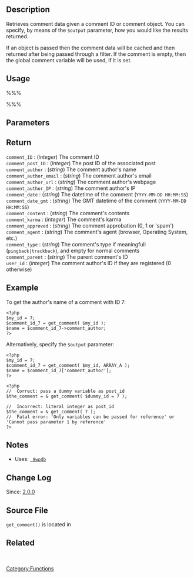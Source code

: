 {{Languages|
{{en|Function Reference/get_comment}}
{{ja|関数リファレンス/get_comment}}
}}
== Description ==

Retrieves comment data given a comment ID or comment object. You can specify, by means of the <tt>$output</tt> parameter, how you would like the results returned.

If an object is passed then the comment data will be cached and then returned after being passed through a filter. If the comment is empty, then the global comment variable will be used, if it is set.

==Usage==
%%%<?php get_comment( $id, $output ); ?> %%%
==Parameters==
{{Parameter|$comment|integer|The ID of the comment you'd like to fetch. '''You must pass a variable containing an integer''' (e.g. <tt>$id</tt>). A literal integer (e.g. <tt>7</tt>) will cause a fatal error (''Only variables can be passed for reference'' or ''Cannot pass parameter 1 by reference'').}}
{{Parameter|$output|string|How you'd like the result. ''OBJECT'' <nowiki>=</nowiki> an object, ''ARRAY_A'' <nowiki>=</nowiki> an associative array of keys to values, and ''ARRAY_N'' <nowiki>=</nowiki> a numerically indexed array of values.|optional|OBJECT}}

== Return ==
{{Return||object&#124;array|On success, it returns the database fields for this comment from the <tt>[[Database_Description#Table:_wp_comments | wp_comments]]</tt> table, in the format specified. On failure, <tt>null</tt> is returned. The fields returned are:}}
; <tt>comment_ID</tt> : (''integer'') The comment ID
; <tt>comment_post_ID</tt> : (''integer'') The post ID of the associated post
; <tt>comment_author</tt> : (''string'') The comment author's name
; <tt>comment_author_email</tt> : (''string'') The comment author's email
; <tt>comment_author_url</tt> : (''string'') The comment author's webpage
; <tt>comment_author_IP</tt> : (''string'') The comment author's IP
; <tt>comment_date</tt> : (''string'') The datetime of the comment (<tt>YYYY-MM-DD HH:MM:SS</tt>)
; <tt>comment_date_gmt</tt> : (''string'') The GMT datetime of the comment (<tt>YYYY-MM-DD HH:MM:SS</tt>)
; <tt>comment_content</tt> : (''string'') The comment's contents
; <tt>comment_karma</tt> : (''integer'') The comment's karma
; <tt>comment_approved</tt> : (''string'') The comment approbation (0, 1 or 'spam')
; <tt>comment_agent</tt> : (''string'') The comment's agent (browser, Operating System, etc.)
; <tt>comment_type</tt> : (''string'') The comment's type if meaningfull (<tt>pingback|trackback</tt>), and empty for normal comments
; <tt>comment_parent</tt> : (''string'') The parent comment's ID
; <tt>user_id</tt> : (''integer'') The comment author's ID if they are registered (0 otherwise)

==Example==
To get the author's name of a comment with ID 7:

<pre><?php
$my_id = 7;
$comment_id_7 = get_comment( $my_id ); 
$name = $comment_id_7->comment_author;
?> </pre>

Alternatively, specify the <tt>$output</tt> parameter:

<pre><?php
$my_id = 7;
$comment_id_7 = get_comment( $my_id, ARRAY_A );
$name = $comment_id_7['comment_author'];
?></pre>

<pre><?php
//	Correct: pass a dummy variable as post_id
$the_comment = & get_comment( $dummy_id = 7 );
	
//	Incorrect: literal integer as post_id
$the_comment = & get_comment( 7 );
//	Fatal error: 'Only variables can be passed for reference' or 'Cannot pass parameter 1 by reference'
?></pre>

== Notes ==

* Uses: <tt>[[Class_Reference/wpdb | $wpdb]]</tt>

== Change Log ==

Since: [[Version 2.0|2.0.0]]

== Source File ==

<tt>get_comment()</tt> is located in {{Trac|wp-includes/comment.php}}

== Related ==
&nbsp;

{{Tag Footer}}
{{Copyedit}}

[[Category:Functions]]